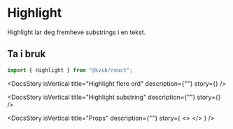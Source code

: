 
<Meta of={HighlightStories} />

<DocsContainer>

# Highlight

Highlight lar deg fremheve substrings i en tekst.

## Ta i bruk

```jsx
import { Highlight } from "@kvib/react";
```

<Feedback components="Highlight" />

<DocsStory
  isVertical
  title="Highlight flere ord"
  description={""}
  story={<Canvas of={HighlightStories.HighlightMultiple} sourceState="hidden" />}
/>

<DocsStory
  isVertical
  title="Highlight substring"
  description={""}
  story={<Canvas of={HighlightStories.HighlightSubstring} sourceState="hidden" />}
/>

<DocsStory
  isVertical
  title="Props"
  description={""}
  story={
    <>
      <Canvas of={HighlightStories.Highlight} />
      <Controls of={HighlightStories.Highlight} />
    </>
  }
/>

</DocsContainer>
